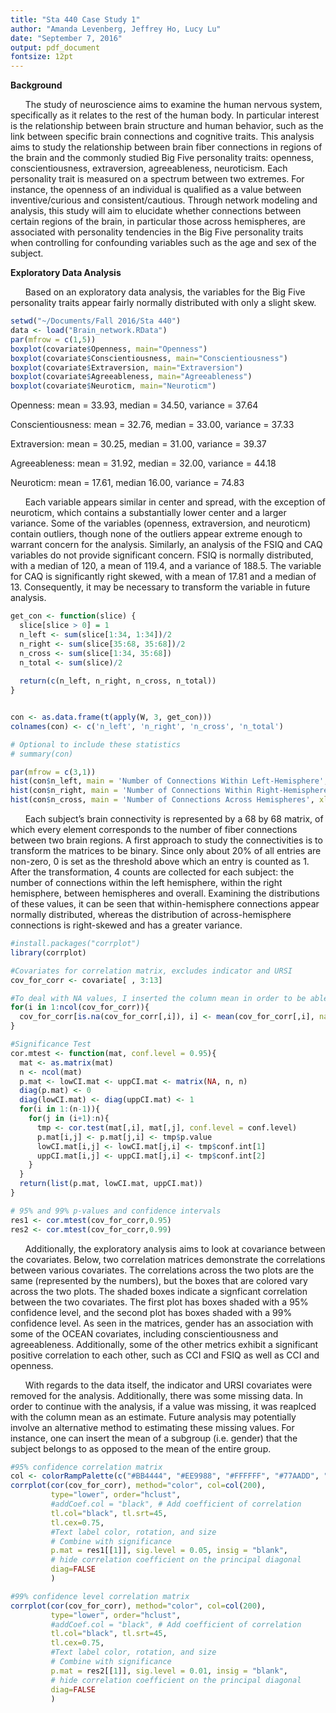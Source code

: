 ```yaml
---
title: "Sta 440 Case Study 1"
author: "Amanda Levenberg, Jeffrey Ho, Lucy Lu"
date: "September 7, 2016"
output: pdf_document
fontsize: 12pt
---
```

**Background**

$~~~~~$ The study of neuroscience aims to examine the human nervous system, specifically as it relates to the rest of the human body. In particular interest is the relationship between brain structure and human behavior, such as the link between specific brain connections and cognitive traits. This analysis aims to study the relationship between brain fiber connections in regions of the brain and the commonly studied Big Five personality traits: openness, conscientiousness, extraversion, agreeableness, neuroticism. Each personality trait is measured on a spectrum between two extremes. For instance, the openness of an individual is qualified as a value between inventive/curious and consistent/cautious. Through network modeling and analysis, this study will aim to elucidate whether connections between certain regions of the brain, in particular those across hemispheres, are associated with personality tendencies in the Big Five personality traits when controlling for confounding variables such as the age and sex of the subject.

**Exploratory Data Analysis**

$~~~~~$ Based on an exploratory data analysis, the variables for the Big Five personality traits appear fairly normally distributed with only a slight skew.

```r
setwd("~/Documents/Fall 2016/Sta 440")
data <- load("Brain_network.RData")
par(mfrow = c(1,5))
boxplot(covariate$Openness, main="Openness")
boxplot(covariate$Conscientiousness, main="Conscientiousness")
boxplot(covariate$Extraversion, main="Extraversion")
boxplot(covariate$Agreeableness, main="Agreeableness")
boxplot(covariate$Neuroticm, main="Neuroticm")
```

Openness: mean = 33.93, median = 34.50, variance = 37.64

Conscientiousness: mean = 32.76, median = 33.00, variance = 37.33

Extraversion: mean = 30.25, median = 31.00, variance = 39.37

Agreeableness: mean = 31.92, median = 32.00, variance = 44.18

Neuroticm: mean = 17.61, median 16.00, variance = 74.83

$~~~~~$ Each variable appears similar in center and spread, with the exception of neuroticm, which contains a substantially lower center and a larger variance. Some of the variables (openness, extraversion, and neuroticm) contain outliers, though none of the outliers appear extreme enough to warrant concern for the analysis. Similarly, an analysis of the FSIQ and CAQ variables do not provide significant concern. FSIQ is normally distributed, with a median of 120, a mean of 119.4, and a variance of 188.5. The variable for CAQ is significantly right skewed, with a mean of 17.81 and a median of 13. Consequently, it may be necessary to transform the variable in future analysis.

```r
get_con <- function(slice) {
  slice[slice > 0] = 1
  n_left <- sum(slice[1:34, 1:34])/2
  n_right <- sum(slice[35:68, 35:68])/2
  n_cross <- sum(slice[1:34, 35:68])
  n_total <- sum(slice)/2
  
  return(c(n_left, n_right, n_cross, n_total))
}


con <- as.data.frame(t(apply(W, 3, get_con)))
colnames(con) <- c('n_left', 'n_right', 'n_cross', 'n_total')

# Optional to include these statistics
# summary(con)

par(mfrow = c(3,1))
hist(con$n_left, main = 'Number of Connections Within Left-Hemisphere', xlab = 'Count')
hist(con$n_right, main = 'Number of Connections Within Right-Hemisphere', xlab = 'Count')
hist(con$n_cross, main = 'Number of Connections Across Hemispheres', xlab = 'Count')
```

$~~~~~$ Each subject's brain connectivity is represented by a 68 by 68 matrix, of which every element corresponds to the number of fiber connections between two brain regions. A first approach to study the connectivities is to transform the matrices to be binary. Since only about 20% of all entries are non-zero, 0 is set as the threshold above which an entry is counted as 1. After the transformation, 4 counts are collected for each subject: the number of connections within the left hemisphere, within the right hemisphere, between hemispheres and overall. Examining the distributions of these values, it can be seen that within-hemisphere connections appear normally distributed, whereas the distribution of across-hemisphere connections is right-skewed and has a greater variance.

```r
#install.packages("corrplot")
library(corrplot)

#Covariates for correlation matrix, excludes indicator and URSI
cov_for_corr <- covariate[ , 3:13]

#To deal with NA values, I inserted the column mean in order to be able to continue with the analysis
for(i in 1:ncol(cov_for_corr)){
  cov_for_corr[is.na(cov_for_corr[,i]), i] <- mean(cov_for_corr[,i], na.rm = TRUE)
}

#Significance Test
cor.mtest <- function(mat, conf.level = 0.95){
  mat <- as.matrix(mat)
  n <- ncol(mat)
  p.mat <- lowCI.mat <- uppCI.mat <- matrix(NA, n, n)
  diag(p.mat) <- 0
  diag(lowCI.mat) <- diag(uppCI.mat) <- 1
  for(i in 1:(n-1)){
    for(j in (i+1):n){
      tmp <- cor.test(mat[,i], mat[,j], conf.level = conf.level)
      p.mat[i,j] <- p.mat[j,i] <- tmp$p.value
      lowCI.mat[i,j] <- lowCI.mat[j,i] <- tmp$conf.int[1]
      uppCI.mat[i,j] <- uppCI.mat[j,i] <- tmp$conf.int[2]
    }
  }
  return(list(p.mat, lowCI.mat, uppCI.mat))
}

# 95% and 99% p-values and confidence intervals
res1 <- cor.mtest(cov_for_corr,0.95)
res2 <- cor.mtest(cov_for_corr,0.99)
```

$~~~~~$ Additionally, the exploratory analysis aims to look at covariance between the covariates. Below, two correlation matrices demonstrate the correlations between various covariates. The correlations across the two plots are the same (represented by the numbers), but the boxes that are colored vary across the two plots. The shaded boxes indicate a signficant correlation between the two covariates. The first plot has boxes shaded with a 95% confidence level, and the second plot has boxes shaded with a 99% confidence level. As seen in the matrices, gender has an association with some of the OCEAN covariates, including conscientiousness and agreeableness. Additionally, some of the other metrics exhibit a significant positive correlation to each other, such as CCI and FSIQ as well as CCI and openness.

$~~~~~$ With regards to the data itself, the indicator and URSI covariates were removed for the analysis. Additionally, there was some missing data. In order to continue with the analysis, if a value was missing, it was reaplced with the column mean as an estimate. Future analysis may potentially involve an alternative method to estimating these missing values. For instance, one can insert the mean of a subgroup (i.e. gender) that the subject belongs to as opposed to the mean of the entire group.

```r
#95% confidence correlation matrix
col <- colorRampPalette(c("#BB4444", "#EE9988", "#FFFFFF", "#77AADD", "#4477AA"))
corrplot(cor(cov_for_corr), method="color", col=col(200),  
         type="lower", order="hclust", 
         #addCoef.col = "black", # Add coefficient of correlation
         tl.col="black", tl.srt=45, 
         tl.cex=0.75,
         #Text label color, rotation, and size
         # Combine with significance
         p.mat = res1[[1]], sig.level = 0.05, insig = "blank", 
         # hide correlation coefficient on the principal diagonal
         diag=FALSE
         )
```
```r
#99% confidence level correlation matrix
corrplot(cor(cov_for_corr), method="color", col=col(200),  
         type="lower", order="hclust", 
         #addCoef.col = "black", # Add coefficient of correlation
         tl.col="black", tl.srt=45, 
         tl.cex=0.75,
         #Text label color, rotation, and size
         # Combine with significance
         p.mat = res2[[1]], sig.level = 0.01, insig = "blank", 
         # hide correlation coefficient on the principal diagonal
         diag=FALSE
         )
```
